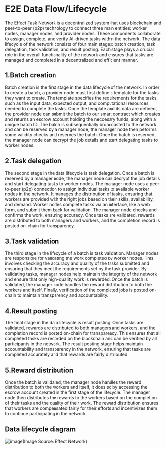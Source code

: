 # E2E Data Flow/Lifecycle
The Effect Task Network is a decentralized system that uses blockchain and peer-to-peer (p2p) technology to connect three main entities: worker nodes, manager nodes, and provider nodes. These components collaborate to assign, complete, and verify AI-driven tasks within the network. The data lifecycle of the network consists of four main stages: batch creation, task delegation, task validation, and result posting. Each stage plays a crucial role in the overall functionality of the network and ensures that tasks are managed and completed in a decentralized and efficient manner.

## 1.Batch creation
Batch creation is the first stage in the data lifecycle of the network.
In order to create a batch, a provider node must first define a template for the tasks they want to create. The template specifies the requirements for the tasks, such as the input data, expected output, and computational resources needed to complete the tasks. Once the template and its data are defined, the provider node can submit the batch to our smart contract which creates and returns an escrow account holding the neccesary funds, along with a unique batch ID. The batch is subsequentially broadcasted to the network and can be reserved by a manager node, the manager node then peforms some validity checks and reserves the batch. Once the batch is reserved, the manager node can decrypt the job details and start delegating tasks to worker nodes.

## 2.Task delegation
The second stage in the data lifecycle is task delegation.
Once a batch is reserved by a manager node, the manager node can decrypt the job details and start delegating tasks to worker nodes. The manager node uses a peer-to-peer (p2p) connection to assign individual tasks to available worker nodes in the network. It manages the distribution of tasks, ensuring that workers are provided with the right jobs based on their skills, availability, and demand. Worker nodes complete tasks via an interface, like a web form, and submit them back for validation. The manager node checks and confirms the work, ensuring accuracy. Once tasks are validated, rewards are distributed to both managers and workers, and the completion record is posted on-chain for transparency.

## 3.Task validation
The third stage in the lifecycle of a batch is task validation.
Manager nodes are responsible for validating the work completed by worker nodes. This involves checking the accuracy and quality of the tasks submitted and ensuring that they meet the requirements set by the task provider. By validating tasks, manager nodes help maintain the integrity of the network and ensure that only high-quality work is rewarded. Once the batch is validated, the manager node handles the reward distribution to both the workers and itself. Finally, verification of the completed jobs is posted on-chain to maintain transparency and accountability.

## 4.Result posting
The final stage in the data lifecycle is result posting.
Once tasks are validated, rewards are distributed to both managers and workers, and the completion record is posted on-chain for transparency. This ensures that all completed tasks are recorded on the blockchain and can be verified by all participants in the network. The result posting stage helps maintain accountability and transparency in the network, ensuring that tasks are completed accurately and that rewards are fairly distributed.

## 5.Reward distribution
Once the batch is validated, the manager node handles the reward distribution to both the workers and itself, it does so by accessing the escrow account created in the first stage of the lifecycle. The manager node then distributes the rewards to the workers based on the completion of their tasks and the quality of their work. The reward distribution ensures that workers are compensated fairly for their efforts and incentivizes them to continue participating in the network.


## Data lifecycle diagram

![image](../../diagrams/sequence.png)(Image Source: Effect Network)